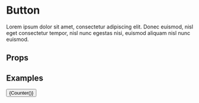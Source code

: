 

<Meta title="Components/Button" component={Button} />

# Button

Lorem ipsum dolor sit amet, consectetur adipiscing elit. Donec euismod, nisl eget consectetur tempor, nisl nunc egestas nisi, euismod aliquam nisl nunc euismod.

## Props

<ArgsTable of={Button} />

## Examples

<Canvas>
  <Story name="按钮">
    <Button>{Counter()}</Button>
  </Story>
</Canvas>
